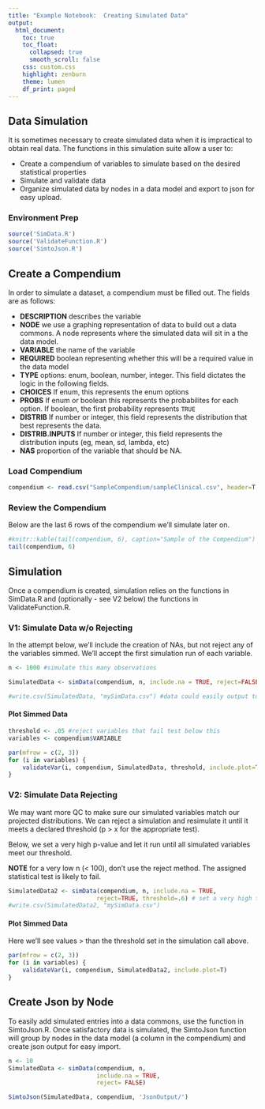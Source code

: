 ```yaml
---
title: "Example Notebook:  Creating Simulated Data"
output:
  html_document:
    toc: true
    toc_float:
      collapsed: true
      smooth_scroll: false
    css: custom.css
    highlight: zenburn
    theme: lumen
    df_print: paged
---
```


## Data Simulation

It is sometimes necessary to create simulated data when it is impractical to obtain real data.   The functions in this simulation suite allow a user to:

*  Create a compendium of variables to simulate based on the desired statistical properties
*  Simulate and validate data
*  Organize simulated data by nodes in a data model and export to json for easy upload.

### Environment Prep

```r
source('SimData.R')
source('ValidateFunction.R')
source('SimtoJson.R')
```

## Create a Compendium

In order to simulate a dataset, a compendium must be filled out.   The fields are as follows:

* __DESCRIPTION__ describes the variable
* __NODE__ we use a graphing representation of data to build out a data commons.   A node represents where the simulated data will sit in a the data model.  
* __VARIABLE__ the name of the variable
* __REQUIRED__ boolean representing whether this will be a required value in the data model
* __TYPE__  options: enum, boolean, number, integer.   This field dictates the logic in the following fields.  
* __CHOICES__  If enum, this represents the enum options
* __PROBS__  If enum or boolean this represents the probabilites for each option.   If boolean, the first probability represents `TRUE`
* __DISTRIB__ If number or integer, this field represents the distribution that best represents the data. 
* __DISTRIB.INPUTS__  If number or integer, this field represents the distribution inputs (eg, mean, sd, lambda, etc)
* __NAS__ proportion of the variable that should be NA.

### Load Compendium

```r
compendium <- read.csv("SampleCompendium/sampleClinical.csv", header=T, stringsAsFactors = F)
```

### Review the Compendium

Below are the last 6 rows of the compendium we'll simulate later on.

```r
#knitr::kable(tail(compendium, 6), caption="Sample of the Compendium")
tail(compendium, 6)
```

## Simulation

Once a compendium is created, simulation relies on the functions in SimData.R and (optionally - see V2 below) the functions in ValidateFunction.R. 

### V1: Simulate Data w/o Rejecting

In the attempt below, we'll include the creation of NAs, but not reject any of the variables simmed.   We'll accept the first simulation run of each variable.

```r
n <- 1000 #simulate this many observations

SimulatedData <- simData(compendium, n, include.na = TRUE, reject=FALSE)

#write.csv(SimulatedData, "mySimData.csv") #data could easily output to csv
```

#### Plot Simmed Data

```r
threshold <- .05 #reject variables that fail test below this
variables <- compendium$VARIABLE

par(mfrow = c(2, 3))
for (i in variables) {
    validateVar(i, compendium, SimulatedData, threshold, include.plot=T)
}
```

### V2: Simulate Data Rejecting

We may want more QC to make sure our simulated variables match our projected distributions.    We can reject a simulation and resimulate it until it meets a declared threshold (p > x for the appropriate test).    

Below, we set a very high p-value and let it run until all simulated variables meet our threshold. 

__NOTE__ for a very low n (< 100), don't use the reject method.   The assigned statistical test is likely to fail.  

```r
SimulatedData2 <- simData(compendium, n, include.na = TRUE, 
                         reject=TRUE, threshold=.6) # set a very high threshold
#write.csv(SimulatedData2, "mySimData.csv")
```

#### Plot Simmed Data 

Here we'll see values > than the threshold set in the simulation call above. 

```r
par(mfrow = c(2, 3))
for (i in variables) {
    validateVar(i, compendium, SimulatedData2, include.plot=T)
}
```

## Create Json by Node

To easily add simulated entries into a data commons, use the function in SimtoJson.R.   Once satisfactory data is simulated, the SimtoJson function will group by nodes in the data model (a column in the compendium) and create json output for easy import.

```r
n <- 10
SimulatedData <- simData(compendium, n, 
                         include.na = TRUE, 
                         reject= FALSE)

SimtoJson(SimulatedData, compendium, 'JsonOutput/')
```

